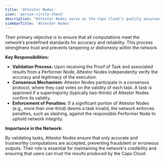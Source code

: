 ```yaml
---
title: 'Attestor Nodes'
icon: 'person-circle-check'
description: "Attestor Nodes serve as the Capx Cloud’s quality assurance mechanism, validating tasks executed by Performer Nodes."
sidebarTitle: 'Attestor Nodes'
---
```


Their primary objective is to ensure that all computations meet the network’s predefined standards for accuracy and reliability. This process strengthens trust and prevents tampering or dishonesty within the network.

**Key Responsibilities:**

*   **Validation Process:** Upon receiving the Proof of Task and associated results from a Performer Node, Attestor Nodes independently verify the accuracy and legitimacy of the execution.
*   **Consensus Mechanism:** Attestor Nodes participate in a consensus protocol, where they cast votes on the validity of each task. A task is approved if a supermajority (typically two-thirds) of Attestor Nodes confirm its validity.
*   **Enforcement of Penalties:** If a significant portion of Attestor Nodes (e.g., more than one-third) deems a task invalid, the network enforces penalties, such as slashing, against the responsible Performer Node to uphold network integrity.

**Importance in the Network:**

By validating tasks, Attestor Nodes ensure that only accurate and trustworthy computations are accepted, preventing fraudulent or erroneous outputs. Their role is essential for maintaining the network's credibility and ensuring that users can trust the results produced by the Capx Cloud.

